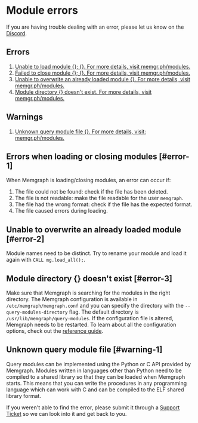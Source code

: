 
# Module errors

<Callout type="info">
If you are having trouble dealing with an error, please let us know on the <a href="https://www.discord.gg/memgraph"
target="_blank">Discord</a>.
</Callout>

## Errors

1. [Unable to load module {}; {}. For more details, visit
   memgr.ph/modules.](#error-1)
2. [Failed to close module {}; {}. For more details, visit
   memgr.ph/modules.](#error-1)
3. [Unable to overwrite an already loaded module {}. For more details, visit
   memgr.ph/modules.](#error-2)
4. [Module directory {} doesn't exist. For more details, visit
   memgr.ph/modules.](#error-3)

## Warnings

1. [Unknown query module file {}. For more details, visit:
   memgr.ph/modules.](#warning-1)

## Errors when loading or closing modules [#error-1]

When Memgraph is loading/closing modules, an error can occur if:
1. The file could not be found: check if the file has been deleted.
2. The file is not readable: make the file readable for the user `memgraph`.
3. The file had the wrong format: check if the file has the expected format.
4. The file caused errors during loading.

## Unable to overwrite an already loaded module [#error-2]

Module names need to be distinct. Try to rename your module and load it again
with `CALL mg.load_all();`.

## Module directory {} doesn't exist [#error-3]

Make sure that Memgraph is searching for the modules in the right directory. The
Memgraph configuration is available in `/etc/memgraph/memgraph.conf` and you can
specify the directory with the `--query-modules-directory` flag. The default
directory is `/usr/lib/memgraph/query-modules`. If the configuration file is
altered, Memgraph needs to be restarted.  To learn about all the configuration
options, check out the [reference guide](/configuration/configuration-settings).

## Unknown query module file [#warning-1]

Query modules can be implemented using the Python or C API provided by Memgraph.
Modules written in languages other than Python need to be compiled to a shared
library so that they can be loaded when Memgraph starts. This means that you can
write the procedures in any programming language which can work with C and can
be compiled to the ELF shared library format.

<Callout type="info">
If you weren't able to find the error, please submit it through a <a href="https://support.memgraph.com"
target="_blank">Support Ticket</a> so we can look into it and get back to you.
</Callout>
